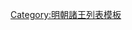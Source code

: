 {{ming|title=明朝德慶國諸王|ed=德慶國|head=[[嘉靖]]三十年（[[1551年]]）封。|
{{ming/title}}
{{ming/list|德慶恭惠王|[[朱載堼]]|朱厚烷、庶二子|[[1551年]]—[[1588年]]|嘉靖三十年封。[[萬曆]]十六年薨。}}
{{ming/list|德慶王|[[朱翊𨨰]]|朱載堼、嫡一子|？年|萬曆中襲封，薨。無子，除。}}
}}<noinclude>
[[Category:明朝諸王列表模板]]
</noinclude>